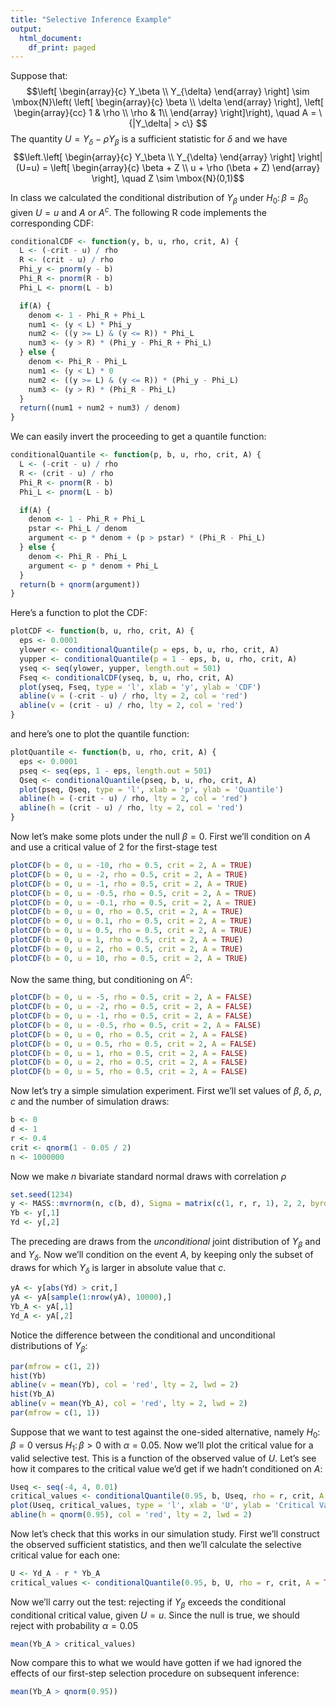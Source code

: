 ```yaml
---
title: "Selective Inference Example"
output:
  html_document:
    df_print: paged
---
```



Suppose that:
$$\left[ \begin{array}{c} Y_\beta \\ Y_{\delta}
  \end{array}
\right] \sim \mbox{N}\left( \left[
\begin{array}{c}
  \beta \\ \delta
\end{array}
\right], \left[
\begin{array}{cc}
  1 & \rho \\
  \rho & 1\\
\end{array}
\right]\right), \quad A = \{|Y_\delta| > c\} $$
The quantity $U = Y_\delta - \rho Y_\beta$ is a sufficient statistic for 
$\delta$ and we have
$$\left.\left[
  \begin{array}{c}
    Y_\beta \\ Y_{\delta}
  \end{array}
\right] \right| (U=u) 
 = \left[
\begin{array}{c}
  \beta + Z \\ u + \rho (\beta + Z)
\end{array}
\right], \quad Z \sim \mbox{N}(0,1)$$


In class we calculated the conditional distribution of $Y_\beta$ under 
$H_0\colon \beta = \beta_0$ given $U=u$ and $A$ or $A^c$. 
The following R code implements the corresponding CDF:
```r
conditionalCDF <- function(y, b, u, rho, crit, A) {
  L <- (-crit - u) / rho
  R <- (crit - u) / rho
  Phi_y <- pnorm(y - b)
  Phi_R <- pnorm(R - b)
  Phi_L <- pnorm(L - b)

  if(A) {
    denom <- 1 - Phi_R + Phi_L
    num1 <- (y < L) * Phi_y
    num2 <- ((y >= L) & (y <= R)) * Phi_L
    num3 <- (y > R) * (Phi_y - Phi_R + Phi_L)
  } else {
    denom <- Phi_R - Phi_L
    num1 <- (y < L) * 0
    num2 <- ((y >= L) & (y <= R)) * (Phi_y - Phi_L)
    num3 <- (y > R) * (Phi_R - Phi_L)
  }
  return((num1 + num2 + num3) / denom)
}
```
We can easily invert the proceeding to get a quantile function:
```r
conditionalQuantile <- function(p, b, u, rho, crit, A) {
  L <- (-crit - u) / rho
  R <- (crit - u) / rho
  Phi_R <- pnorm(R - b)
  Phi_L <- pnorm(L - b)

  if(A) {
    denom <- 1 - Phi_R + Phi_L
    pstar <- Phi_L / denom
    argument <- p * denom + (p > pstar) * (Phi_R - Phi_L)
  } else {
    denom <- Phi_R - Phi_L
    argument <- p * denom + Phi_L
  }
  return(b + qnorm(argument))
}
```
Here's a function to plot the CDF:
```r
plotCDF <- function(b, u, rho, crit, A) {
  eps <- 0.0001
  ylower <- conditionalQuantile(p = eps, b, u, rho, crit, A)
  yupper <- conditionalQuantile(p = 1 - eps, b, u, rho, crit, A)
  yseq <- seq(ylower, yupper, length.out = 501)
  Fseq <- conditionalCDF(yseq, b, u, rho, crit, A)
  plot(yseq, Fseq, type = 'l', xlab = 'y', ylab = 'CDF')
  abline(v = (-crit - u) / rho, lty = 2, col = 'red')
  abline(v = (crit - u) / rho, lty = 2, col = 'red')
}
```
and here's one to plot the quantile function:
```r
plotQuantile <- function(b, u, rho, crit, A) {
  eps <- 0.0001
  pseq <- seq(eps, 1 - eps, length.out = 501)
  Qseq <- conditionalQuantile(pseq, b, u, rho, crit, A)
  plot(pseq, Qseq, type = 'l', xlab = 'p', ylab = 'Quantile')
  abline(h = (-crit - u) / rho, lty = 2, col = 'red')
  abline(h = (crit - u) / rho, lty = 2, col = 'red')
}
```
Now let's make some plots under the null $\beta = 0$. 
First we'll condition on $A$ and use a critical value of $2$ for the first-stage
test
```r
plotCDF(b = 0, u = -10, rho = 0.5, crit = 2, A = TRUE)
plotCDF(b = 0, u = -2, rho = 0.5, crit = 2, A = TRUE)
plotCDF(b = 0, u = -1, rho = 0.5, crit = 2, A = TRUE)
plotCDF(b = 0, u = -0.5, rho = 0.5, crit = 2, A = TRUE)
plotCDF(b = 0, u = -0.1, rho = 0.5, crit = 2, A = TRUE)
plotCDF(b = 0, u = 0, rho = 0.5, crit = 2, A = TRUE)
plotCDF(b = 0, u = 0.1, rho = 0.5, crit = 2, A = TRUE)
plotCDF(b = 0, u = 0.5, rho = 0.5, crit = 2, A = TRUE)
plotCDF(b = 0, u = 1, rho = 0.5, crit = 2, A = TRUE)
plotCDF(b = 0, u = 2, rho = 0.5, crit = 2, A = TRUE)
plotCDF(b = 0, u = 10, rho = 0.5, crit = 2, A = TRUE)
```
Now the same thing, but conditioning on $A^c$: 
```r
plotCDF(b = 0, u = -5, rho = 0.5, crit = 2, A = FALSE)
plotCDF(b = 0, u = -2, rho = 0.5, crit = 2, A = FALSE)
plotCDF(b = 0, u = -1, rho = 0.5, crit = 2, A = FALSE)
plotCDF(b = 0, u = -0.5, rho = 0.5, crit = 2, A = FALSE)
plotCDF(b = 0, u = 0, rho = 0.5, crit = 2, A = FALSE)
plotCDF(b = 0, u = 0.5, rho = 0.5, crit = 2, A = FALSE)
plotCDF(b = 0, u = 1, rho = 0.5, crit = 2, A = FALSE)
plotCDF(b = 0, u = 2, rho = 0.5, crit = 2, A = FALSE)
plotCDF(b = 0, u = 5, rho = 0.5, crit = 2, A = FALSE)
```
Now let's try a simple simulation experiment.
First we'll set values of $\beta$, $\delta$, $\rho$, $c$ and the number of 
simulation draws:
```r
b <- 0
d <- 1
r <- 0.4
crit <- qnorm(1 - 0.05 / 2)
n <- 1000000
```
Now we make $n$ bivariate standard normal draws with correlation $\rho$
```r
set.seed(1234)
y <- MASS::mvrnorm(n, c(b, d), Sigma = matrix(c(1, r, r, 1), 2, 2, byrow = TRUE))
Yb <- y[,1]
Yd <- y[,2]
```
The preceding are draws from the *unconditional* joint distribution of $Y_\beta$ 
and and $Y_\delta$.
Now we'll condition on the event $A$, by keeping only the subset of draws for
which $Y_\delta$ is larger in absolute value that $c$.
```r
yA <- y[abs(Yd) > crit,]
yA <- yA[sample(1:nrow(yA), 10000),]
Yb_A <- yA[,1]
Yd_A <- yA[,2]
```
Notice the difference between the conditional and unconditional distributions
of $Y_\beta$:
```r
par(mfrow = c(1, 2))
hist(Yb)
abline(v = mean(Yb), col = 'red', lty = 2, lwd = 2)
hist(Yb_A)
abline(v = mean(Yb_A), col = 'red', lty = 2, lwd = 2)
par(mfrow = c(1, 1))
```
Suppose that we want to test against the one-sided alternative, namely
$H_0\colon \beta = 0$ versus $H_1\colon \beta > 0$ with $\alpha = 0.05$. 
Now we'll plot the critical value for a valid selective test.
This is a function of the observed value of $U$. 
Let's see how it compares to the critical value we'd get if we hadn't conditioned
on $A$:
```r
Useq <- seq(-4, 4, 0.01)
critical_values <- conditionalQuantile(0.95, b, Useq, rho = r, crit, A = TRUE)
plot(Useq, critical_values, type = 'l', xlab = 'U', ylab = 'Critical Value')
abline(h = qnorm(0.95), col = 'red', lty = 2, lwd = 2)
```
Now let's check that this works in our simulation study.
First we'll construct the observed sufficient statistics, and then we'll calculate
the selective critical value for each one:
```r
U <- Yd_A - r * Yb_A
critical_values <- conditionalQuantile(0.95, b, U, rho = r, crit, A = TRUE)
```
Now we'll carry out the test: rejecting if $Y_\beta$ exceeds the conditional 
conditional critical value, given $U=u$.
Since the null is true, we should reject with probability $\alpha = 0.05$
```r
mean(Yb_A > critical_values)
```
Now compare this to what we would have gotten if we had ignored the effects of
our first-step selection procedure on subsequent inference:
```r
mean(Yb_A > qnorm(0.95))
```

